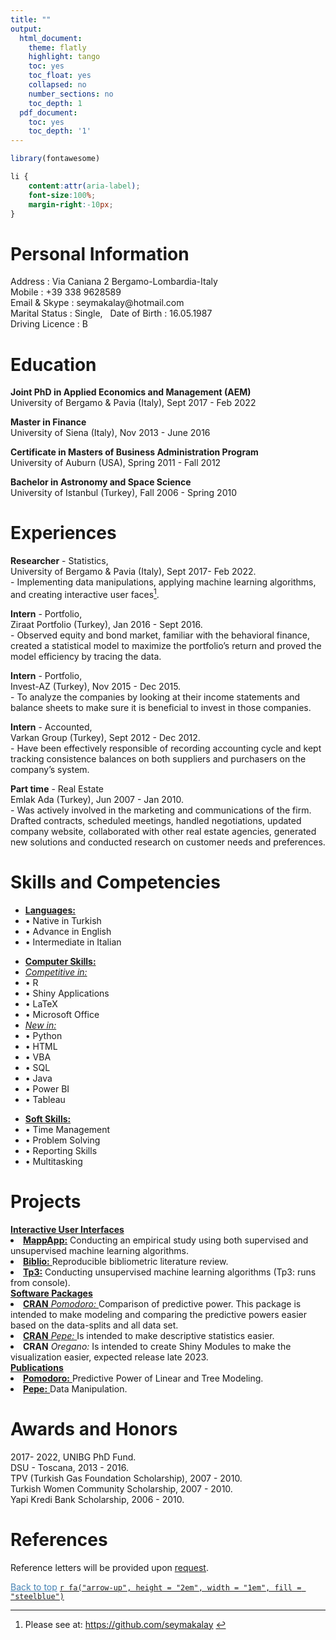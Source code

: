 ```yaml
---
title: ""
output:
  html_document:
    theme: flatly
    highlight: tango
    toc: yes
    toc_float: yes
    collapsed: no
    number_sections: no
    toc_depth: 1
  pdf_document:
    toc: yes
    toc_depth: '1'
---
```



```r
library(fontawesome)
```     


<!--\1   
```r
knitr::opts_chunk$set(message=FALSE, warning=FALSE, cache=TRUE)
```
font-weight:bold; \1-->
 
```css

li {
    content:attr(aria-label);
    font-size:100%;
    margin-right:-10px;
}

``` 


# Personal Information 

Address        : Via Caniana 2 Bergamo-Lombardia-Italy\
Mobile         : +39 338 9628589\
Email & Skype  : seymakalay@hotmail.com\
Marital Status : Single, \ 
Date of Birth   : 16.05.1987\
Driving Licence : B 

<!--\1 Place of Birth : Turkey-Istanbul\ \1-->

<!--\1
# Objectives

To work for the organization to the best of my knowledge and ability from where the organization could benefit from my programming, app building and machine learning skills. 

\1-->


# Education
     
**Joint PhD in Applied Economics and Management (AEM)**\
University of Bergamo & Pavia (Italy), Sept 2017 - Feb 2022

**Master in Finance**\
University of Siena (Italy),  Nov 2013 - June 2016

**Certificate in Masters of Business Administration Program**\
University of Auburn (USA), Spring 2011 - Fall 2012\

**Bachelor in Astronomy and Space Science**\
University of Istanbul (Turkey), Fall 2006 - Spring 2010                                                                             

# Experiences 

**Researcher** - Statistics,\
University of Bergamo & Pavia (Italy), Sept 2017- Feb 2022.\
- Implementing data manipulations, applying machine learning algorithms, and creating
interactive user faces^[Please see at: <a href="https://github.com/seymakalay" target="_blank">https://github.com/seymakalay</a> ].

 <!--\1 application^[Please see at: https://github.com/seymakalay].\      
 to find out the probability of credit default\1-->

**Intern** - Portfolio,\
Ziraat Portfolio (Turkey), Jan 2016 - Sept 2016.\
- Observed equity and bond market, familiar with the behavioral finance, created a statistical model to maximize the portfolio’s return and proved the model efficiency by tracing the data.\

**Intern** - Portfolio,\
Invest-AZ (Turkey), Nov 2015 - Dec 2015.\
- To analyze the companies by looking at their income statements 
and balance sheets to make sure it is beneficial to invest in those companies.

**Intern** - Accounted,\
Varkan Group (Turkey), Sept 2012 - Dec 2012.\
- Have been effectively responsible of recording accounting cycle 
and kept tracking consistence balances on both suppliers and purchasers on the company’s system.\

**Part time** - Real Estate\
Emlak Ada (Turkey), Jun 2007 - Jan 2010.\
- Was actively involved in the marketing and communications of the firm. Drafted contracts, scheduled meetings, handled negotiations, updated company website, collaborated with other real estate agencies, generated new solutions
and conducted research on customer needs and preferences.


# Skills and Competencies 
<!--\1  **Languages:** Native in Turkish, advance in English, intermediate in Italian, beginner in Spanish.\     \1-->
<ul class="list-inline">
   <li> <u>**Languages:**</u>  </li>
   <li>&bull; Native in Turkish </li>
   <li>&bull; Advance in English</li>
   <li>&bull; Intermediate in Italian</li>
</ul>
<ul class="list-inline">
   <li> <u>**Computer Skills:** </u>  </li>
   <li> <u>*Competitive in:*</u>  </li>
   <li>&bull; R </li>
   <li>&bull; Shiny Applications </li>
   <li>&bull;  LaTeX </li>
   <li>&bull; Microsoft Office </li>
   <li> <u>*New in:*</u>  </li>
   <li>&bull; Python </li>
   <li>&bull; HTML </li>
   <li>&bull; VBA </li>
   <li>&bull; SQL </li>
   <li>&bull; Java </li>
   <li>&bull; Power BI </li>
   <li>&bull; Tableau </li>
</ul>
<!--\1 Latex, Microsoft Office, R, Shiny Application. \1-->
<!--\1   <u>*New in:* </u> Html, Python, SQL, Java.\1-->
<ul class="list-inline">
<li> <u> **Soft Skills:** </u>  </li>
   <li>&bull; Time Management </li>
   <li>&bull; Problem Solving </li>
   <li>&bull; Reporting Skills </li>
   <li>&bull; Multitasking </li>
</ul>

<!--\1 
Creative, analytic thinker, problem solver, good at teamwork, interpersonal skills, determined, disciplined, accountable, highly motivated, responsible, strong work ethics, positive mindset, adaptable, rapid learning capability.
\1-->





# Projects

<u>**Interactive User Interfaces**</u>
<li><u><a href="https://seymakalay87.shinyapps.io/Mapapp/" target="_blank">**MappApp:**</a></u> 
Conducting  an empirical study  <!--\1 based on anti money laundering, \1-->
using both supervised and unsupervised machine learning algorithms.</li>

<li><u><a href="https://seymakalay87.shinyapps.io/biblio/" target="_blank"> **Biblio:** </a></u> 
Reproducible bibliometric literature review.</li>

<li><u><a href="https://github.com/seymakalay/tp3" target="_blank"> 
**Tp3:**</a></u>
Conducting unsupervised machine learning algorithms (Tp3: runs from console). </li>

<u>**Software Packages**</u> 
<li><u> <a href="https://github.com/seymakalay/pomodoro" target="_blank"> **CRAN** *Pomodoro:* </a></u>
Comparison of predictive power. This package is intended to make
modeling and comparing the predictive powers easier based on the data-splits and all data set.</li> 
<li><u> <a href="https://github.com/seymakalay/pepe" target="_blank"> **CRAN** *Pepe:* </a></u>
Is intended to make descriptive statistics easier. </li>
<li> **CRAN** *Oregano:* 
Is intended to create Shiny Modules to make the visualization easier,
expected release late 2023. </li>

<u>**Publications**</u> 
<li><u><a href="./pomodoro.pdf" target="_blank">  **Pomodoro:** </a></u> 
Predictive Power of Linear and Tree Modeling.</li>

<li><u> <a href="./pepe.pdf" target="_blank"> **Pepe:** </a> </u>
Data Manipulation. </li>



<!--\1   <u><a href="./Kalay_PHD_Presantation.pdf" target="_blank"> Phd-Dissertation </a></u>   \1--> 

<!--\1  \( \LaTeX \)  \1--> 

# Awards and Honors 

2017- 2022, UNIBG PhD Fund.\
DSU - Toscana, 2013 - 2016.\
TPV (Turkish Gas Foundation Scholarship), 2007 - 2010.\
Turkish Women Community Scholarship, 2007 - 2010.\
Yapi Kredi Bank Scholarship, 2006 - 2010.


# References

Reference letters will be provided upon [request](mailto:seymakalay@hotmail.com).

<!--\1
**Asso. Prof.:** Daniel Felix Ahelegbey; University of Pavia; Associate Professor; dfkahey@hotmail.com\
**Trading Mgr:** Birkan Karatas; Ziraat Portfoy; Trading Manager; bkaratas@ziraatportfoy.com.tr\
**Prof.:** Claudio Pacati; University of Siena; Full Professor; claudio.pacati@unisi.it\
\1--> 


<!--\1   <a href="#top">Back to top</a> \1-->
 <a href="#top" style="color:steelblue;" >Back to top</a> [`r fa("arrow-up", height = "2em", width = "1em", fill = "steelblue")`](#) 



